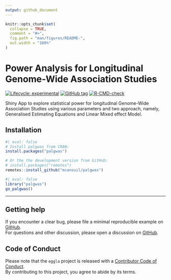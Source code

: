 ```yaml
---
output: github_document
---
```


<!-- README.md is generated from README.Rmd. Please edit that file -->

```r
knitr::opts_chunk$set(
  collapse = TRUE,
  comment = "#>",
  fig.path = "man/figures/README-",
  out.width = "100%"
)
```

# Power Analysis for Longitudinal Genome-Wide Association Studies

<!-- badges: start -->
[![Lifecycle: experimental](https://img.shields.io/badge/lifecycle-experimental-orange.svg)](https://lifecycle.r-lib.org/articles/stages.html#experimental)
[![GitHub tag](https://img.shields.io/github/tag/mcanouil/palgwas.svg?label=latest tag&include_prereleases)](https://github.com/mcanouil/palgwas)
[![R-CMD-check](https://github.com/mcanouil/palgwas/actions/workflows/check-pak.yaml/badge.svg?branch=main)](https://github.com/mcanouil/palgwas/actions/workflows/check-pak.yaml)
<!-- badges: end -->

Shiny App to explore statistical power for longitudinal Genome-Wide Association Studies using various parameters and two approach, namely, Generalised Estimating Equations and Linear Mixed effect Model.

## Installation

```r
#| eval: false
# Install palgwas from CRAN:
install.packages("palgwas")

# Or the the development version from GitHub:
# install.packages("remotes")
remotes::install_github("mcanouil/palgwas")
```

```r
#| eval: false
library("palgwas")
go_palgwas()
```

---

## Getting help

If you encounter a clear bug, please file a minimal reproducible example on [GitHub](https://github.com/mcanouil/palgwas/issues).  
For questions and other discussion, please open a discussion on [GitHub](https://github.com/mcanouil/palgwas/discussions).

## Code of Conduct

Please note that the `eggla` project is released with a [Contributor Code of Conduct](https://contributor-covenant.org/version/2/0/CODE_OF_CONDUCT.html).  
By contributing to this project, you agree to abide by its terms.
